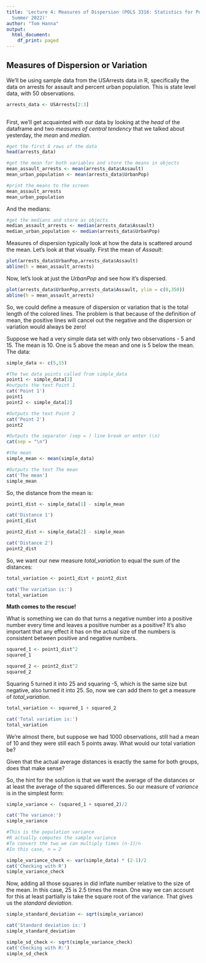 ```yaml
---
title: 'Lecture 4: Measures of Dispersion (POLS 3316: Statistics for Political Science,
  Summer 2022)'
author: "Tom Hanna"
output:
  html_document:
    df_print: paged
---
```


## Measures of Dispersion or Variation

We'll be using sample data from the USArrests data in R, specifically the data on arrests for assault and percent urban population. This is state level data, with 50 observations. 

```r

arrests_data <- USArrests[2:3]
     
```

First, we'll get acquainted with our data by looking at the *head* of the dataframe and two *measures of central tendency* that we talked about yesterday, the *mean* and *median*. 

```r

#get the first 6 rows of the data
head(arrests_data)

```

```r
#get the mean for both variables and store the means in objects
mean_assault_arrests <- mean(arrests_data$Assault)
mean_urban_population <- mean(arrests_data$UrbanPop)

#print the means to the screen
mean_assault_arrests
mean_urban_population
```


And the medians:

```r

#get the medians and store as objects
median_assault_arrests <- median(arrests_data$Assault)
median_urban_population <- median(arrests_data$UrbanPop)

```

Measures of dispersion typically look at how the data is scattered around the mean. Let's look at that visually. First the mean of *Assault*:

```r

plot(arrests_data$UrbanPop,arrests_data$Assault)
abline(h = mean_assault_arrests)

```
Now, let's look at just the *UrbanPop* and see how it's dispersed.

```r

plot(arrests_data$UrbanPop,arrests_data$Assault, ylim = c(0,350))
abline(h = mean_assault_arrests)

```

So, we could define a measure of dispersion or variation that is the total length of the colored lines. The problem is that because of the definition of mean, the positive lines will cancel out the negative and the dispersion or variation would always be zero!

Suppose we had a very simple data set with only two observations - 5 and 15. The mean is 10. One is 5 above the mean and one is 5 below the mean. The data:

```r

simple_data <- c(5,15)

#The two data points called from simple_data
point1 <- simple_data[1]
#outputs the text Point 1
cat('Point 1')
point1
point2 <- simple_data[2]

#Outputs the text Point 2
cat('Point 2')
point2

#Outputs the separator (sep = ) line break or enter (\n)
cat(sep = "\n")

#the mean
simple_mean <- mean(simple_data)

#Outputs the text The mean
cat('The mean')
simple_mean 

```
So, the distance from the mean is:

```r

point1_dist <- simple_data[1] - simple_mean

cat('Distance 1')
point1_dist

point2_dist <- simple_data[2] - simple_mean

cat('Distance 2')
point2_dist

```
So, we want our new measure *total_variation* to equal the sum of the distances:

```r
total_variation <- point1_dist + point2_dist

cat('The variation is:')
total_variation
```

**Math comes to the rescue!**

What is something we can do that turns a negative number into a positive number every time and leaves a positive number as a positive? It's also important that any effect it has on the actual size of the numbers is consistent between positive and negative numbers. 

```r

squared_1 <- point1_dist^2
squared_1

squared_2 <- point2_dist^2
squared_2

```

Squaring 5 turned it into 25 and squaring -5, which is the same size but negative, also turned it into 25. So, now we can add them to get a measure of *total_variation*.

```r

total_variation <- squared_1 + squared_2

cat('Total variation is:')
total_variation

```

We're almost there, but suppose we had 1000 observations, still had a mean of 10 and they were still each 5 points away. What would our total variation be?

Given that the actual average distances is exactly the same for both groups, does that make sense?






So, the hint for the solution is that we want the average of the distances or at least the average of the squared differences. So our measure of *variance* is in the simplest form:

```r
simple_variance <- (squared_1 + squared_2)/2

cat('The variance:')
simple_variance

#This is the population variance
#R actually computes the sample variance
#To convert the two we can multiply times (n-1)/n
#In this case, n = 2

simple_variance_check <- var(simple_data) * (2-1)/2
cat('Checking with R')
simple_variance_check
```

Now, adding all those squares in did inflate number relative to the size of the mean. In this case, 25 is 2.5 times the mean. One way we can account for this at least partially is take the square root of the variance. That gives us the *standard deviation*. 

```r

simple_standard_deviation <- sqrt(simple_variance)

cat('Standard deviation is:')
simple_standard_deviation

simple_sd_check <- sqrt(simple_variance_check)
cat('Checking with R:')
simple_sd_check

```

